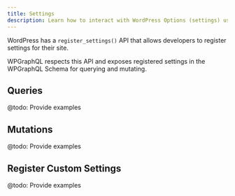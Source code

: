 ```yaml
---
title: Settings
description: Learn how to interact with WordPress Options (settings) using WPGraphQL
---
```


WordPress has a `register_settings()` API that allows developers to register settings for their
site.

WPGraphQL respects this API and exposes registered settings in the WPGraphQL Schema for querying
and mutating.

## Queries

@todo: Provide examples

## Mutations

@todo: Provide examples

## Register Custom Settings

@todo: Provide examples
